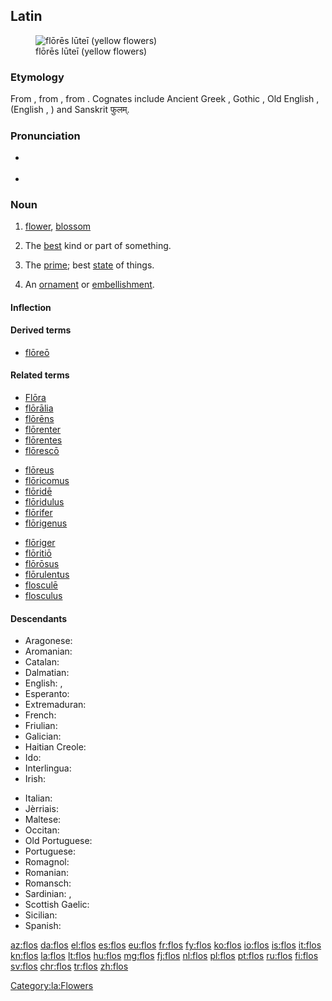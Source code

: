 ==Latin==
[[Image:Gagea probably bohemica seglea.JPG|thumb|flōrēs lūteī (yellow flowers)]]
===Etymology===
From {{etyl|itc-pro|la}} {{term/t|itc-pro|*flōs}}, from {{etyl|ine-pro|la}} {{term/t|ine-pro|*bʰleh₃-||flower, blossom}}, from {{term/t|ine-pro|*bʰel-||to bloom}}.  Cognates include Ancient Greek {{term|φύλλον|tr=phullon|lang=grc|sc=polytonic}}, Gothic {{term|sc=Goth|𐌱𐌻𐍉𐌼𐌰|tr=blōma|lang=got}}, Old English {{term/t|ang|blōstm}}, {{term|blæd||leaf|lang=ang}} (English {{term|blossom|lang=en}}, {{term|blade|lang=en}}) and Sanskrit फुलम्.

===Pronunciation===
* {{a|Classical}} {{IPA|/floːs/|lang=la}}
* {{audio|la-cls-flos.ogg|Audio (Classical)}}

===Noun===
{{la-noun|flōs|floris|flōris|m|third}}

# [[flower]], [[blossom]]
# {{context|figuratively|lang=la}} The [[best]] kind or part of something.
# {{context|figuratively|lang=la}} The [[prime]]; best [[state]] of things.
# {{context|figuratively|lang=la}} An [[ornament]] or [[embellishment]].

====Inflection====
{{la-decl-3rd|flōs|flōr}}

====Derived terms====
* [[floreo#Latin|flōreō]]

====Related terms====
{{top3}}
* [[Flora#Latin|Flōra]]
* [[floralia|flōrālia]]
* [[florens|flōrēns]]
* [[florenter|flōrenter]]
* [[florentes|flōrentes]]
* [[floresco|flōrescō]]
{{mid3}}
* [[floreus|flōreus]]
* [[floricomus|flōricomus]]
* [[floride#Latin|flōridē]]
* [[floridulus|flōridulus]]
* [[florifer|flōrifer]]
* [[florigenus|flōrigenus]]
{{mid3}}
* [[floriger|flōriger]]
* [[floritio|flōritiō]]
* [[florosus|flōrōsus]]
* [[florulentus|flōrulentus]]
* [[floscule|flosculē]]
* [[flosculus]]
{{bottom}}

====Descendants====
{{top2}}
* Aragonese: {{l|an|flor}}
* Aromanian: {{l|rup|floare}}
* Catalan: {{l|ca|flor}}
* Dalmatian: {{l|dlm|fiaur}}
* English: {{l|en|flower}}, {{l|en|flowre}}
* Esperanto: {{l|eo|floro}}
* Extremaduran: {{l|ext|frol}}
* French: {{l|fr|fleur}}
* Friulian: {{l|fur|flôr}}
* Galician: {{l|gl|flor}}
* Haitian Creole: {{l|ht|flè}}
* Ido: {{l|io|floro}}
* Interlingua: {{l|ia|flor}}
* Irish: {{l|ga|plúr}}
{{mid2}}
* Italian: {{l|it|fiore}}
* Jèrriais: {{l|roa-jer|flieur}}
* Maltese: {{l|mt|fjura}}
* Occitan: {{l|oc|hlor}}
* Old Portuguese: {{l|roa-opt|fror}}
* Portuguese: {{l|pt|flor}}
* Romagnol: {{l|rgn|fjór}}
* Romanian: {{l|ro|floare}}
* Romansch: {{l|rm|flur}}
* Sardinian: {{l|sro|fiòre}}, {{l|sro|flore}}
* Scottish Gaelic: {{l|gd|flùr}}
* Sicilian: {{l|scn|ciuri}}
* Spanish:  {{l|es|flor}}
{{bottom}}

[[Category:la:Flowers]]

[[az:flos]]
[[da:flos]]
[[el:flos]]
[[es:flos]]
[[eu:flos]]
[[fr:flos]]
[[fy:flos]]
[[ko:flos]]
[[io:flos]]
[[is:flos]]
[[it:flos]]
[[kn:flos]]
[[la:flos]]
[[lt:flos]]
[[hu:flos]]
[[mg:flos]]
[[fj:flos]]
[[nl:flos]]
[[pl:flos]]
[[pt:flos]]
[[ru:flos]]
[[fi:flos]]
[[sv:flos]]
[[chr:flos]]
[[tr:flos]]
[[zh:flos]]